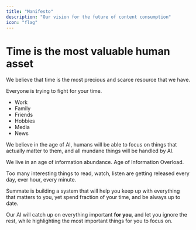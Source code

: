```yaml
---
title: "Manifesto"
description: "Our vision for the future of content consumption"
icon: "flag"
---
```


# Time is the most valuable human asset

We believe that time is the most precious and scarce resource that we have.

Everyone is trying to fight for your time.

- Work
- Family
- Friends
- Hobbies
- Media
- News

We believe in the age of AI, humans will be able to focus on things that actually matter to them, and all mundane things will be handled by AI.

We live in an age of information abundance. Age of Information Overload.

Too many interesting things to read, watch, listen are getting released every day, ever hour, every minute.

Summate is building a system that will help you keep up with everything that matters to you, yet spend fraction of your time, and be always up to date.

Our AI will catch up on everything important **for you**, and let you ignore the rest, while highlighting the most important things for you to focus on.
